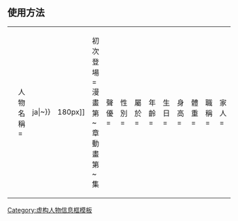 <includeonly><!-- 在這裡加入模板的保護標識 --></includeonly><noinclude>{{template doc page viewed directly}}</noinclude>
<!-- 在本行下編輯模板說明 -->


== 使用方法 ==
{| style="background: transparent;"
|<pre>{{BLEACH人物
| 人物名稱 = 
| 日語名稱 = {{lang|ja|~}}
| 圖像 = [[File:~|180px]]
| 初次登場 = 漫畫第~章 <br> 動畫第~集
| 聲優 = 
| 性別 = 
| 屬於 = 
| 年齡 = 
| 生日 = 
| 身高 = 
| 體重 = 
| 職稱 = 
| 家人 = 
| 喜好 = 
| 斬魄刀 = 
}}</pre>
|}




<includeonly>
<!-- 本行下加入模板的分類 -->
{{UF-hcard-person}}
[[Category:虚构人物信息框模板]]
<!-- 本行下加入模板的跨語言鏈接 -->
</includeonly>